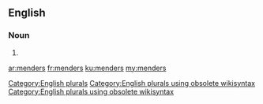 ==English==

===Noun===
{{head|en}}

# {{plural of|mender}}

[[Category:English plurals]][[Category:English plurals using obsolete wikisyntax]][[Category:English plurals using obsolete wikisyntax]]

[[ar:menders]]
[[fr:menders]]
[[ku:menders]]
[[my:menders]]
